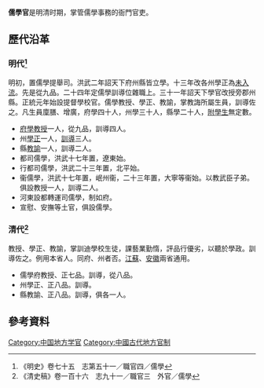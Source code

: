 '''儒學官'''是明清时期，掌管儒學事務的衙門官吏。
== 歷代沿革 ==
=== 明代<ref>《明史》卷七十五　志第五十一／職官四／儒學</ref> ===
明初，置儒學提舉司。洪武二年詔天下府州縣皆立學。十三年改各州學正為[[未入流|未入流]]。先是從九品。二十四年定儒學訓導位雜職上。三十一年詔天下學官改授旁郡州縣。正統元年始設提督學校官。儒學教授、學正、教諭，掌教誨所屬生員，訓導佐之。凡生員廩膳、增廣，府學四十人，州學三十人，縣學二十人，[[附學生|附學生]]無定數。
* [[府學教授|府學教授]]一人，從九品，訓導四人。
* 州[[學正|學正]]一人，[[訓導|訓導]]三人。
* 縣[[教諭|教諭]]一人，訓導二人。
* 都司儒學，洪武十七年置，遼東始。
* 行都司儒學，洪武二十三年置，北平始。
* 衞儒學，洪武十七年置，岷州衞，二十三年置，大寧等衞始。以教武臣子弟。俱設教授一人，訓導二人。
* 河東設都轉運司儒學，制如府。
* 宣慰、安撫等土官，俱設儒學。
=== 清代<ref>《清史稿》卷一百十六　志九十一／職官三　外官／儒學</ref> ===
教授、學正、教諭，掌訓迪學校生徒，課藝業勤惰，評品行優劣，以聽於學政。訓導佐之。例用本省人。同府、州者否。[[江蘇|江蘇]]、[[安徽|安徽]]兩省通用。
* 儒學府教授、正七品。訓導，從八品。
* 州學正、正八品。訓導。
* 縣教諭、正八品。訓導，俱各一人。
==參考資料==
{{reflist}}

[[Category:中国地方学官|Category:中国地方学官]]
[[Category:中國古代地方官制|Category:中國古代地方官制]]